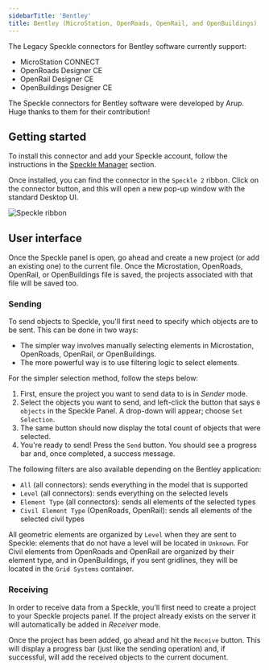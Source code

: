 ```yaml
---
sidebarTitle: 'Bentley'
title: Bentley (MicroStation, OpenRoads, OpenRail, and OpenBuildings)
---
```




<LegacyWarning connector="Bentley" /> 


<Info>
The Legacy Speckle connectors for Bentley software currently support:

- MicroStation CONNECT
- OpenRoads Designer CE
- OpenRail Designer CE
- OpenBuildings Designer CE
</Info>

<Note>
  The Speckle connectors for Bentley software were developed by Arup. Huge thanks to them for their contribution!
</Note>

## Getting started

To install this connector and add your Speckle account, follow the instructions in the [Speckle Manager](/legacy/user/manager) section.

Once installed, you can find the connector in the `Speckle 2` ribbon. Click on the connector button, and this will open a new pop-up window with the standard Desktop UI.

<Frame>
  <img src="/images/legacy/bentley/speckle-ribbon.png" alt="Speckle ribbon" />
</Frame>

## User interface

Once the Speckle panel is open, go ahead and create a new project (or add an existing one) to the current file. Once the Microstation, OpenRoads, OpenRail, or OpenBuildings file is saved, the projects associated with that file will be saved too.

### Sending

To send objects to Speckle, you'll first need to specify which objects are to be sent.
This can be done in two ways:

- The simpler way involves manually selecting elements in Microstation, OpenRoads, OpenRail, or OpenBuildings.
- The more powerful way is to use filtering logic to select elements.

For the simpler selection method, follow the steps below:

1. First, ensure the project you want to send data to is in _Sender_ mode.
2. Select the objects you want to send, and left-click the button that says `0 objects` in the Speckle Panel. A drop-down will appear; choose `Set Selection`.
3. The same button should now display the total count of objects that were selected.
4. You're ready to send! Press the `Send` button. You should see a progress bar and, once completed, a success message.

The following filters are also available depending on the Bentley application:

- `All` (all connectors): sends everything in the model that is supported
- `Level` (all connectors): sends everything on the selected levels
- `Element Type` (all connectors): sends all elements of the selected types
- `Civil Element Type` (OpenRoads, OpenRail): sends all elements of the selected civil types

All geometric elements are organized by `Level` when they are sent to Speckle: elements that do not have a level will be located in `Unknown`. For Civil elements from OpenRoads and OpenRail are organized by their element type, and in OpenBuildings, if you sent gridlines, they will be located in the `Grid Systems` container.

### Receiving

In order to receive data from a Speckle, you'll first need to create a project to your Speckle projects panel. If the project already exists on the server it will automatically be added in _Receiver_ mode.

Once the project has been added, go ahead and hit the `Receive` button. This will display a progress bar (just like the sending operation) and, if successful, will add the received objects to the current document.